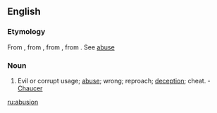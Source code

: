 ==English==

===Etymology===
From {{etyl|ang|en}} {{term|abusion||lang=ang}}, from  {{etyl|fro|en}} {{term|abusion||lang=fro}}, from {{etyl|la|en}} {{term|abusio||lang=la|[[misuse]]}}, from {{term|abuti||lang=la}}. See [[abuse#Etymology 2|abuse]]

===Noun===
{{en-noun}}

# Evil or corrupt usage; [[abuse]]; wrong; reproach; [[deception]]; cheat. - [[Chaucer]]

[[ru:abusion]]